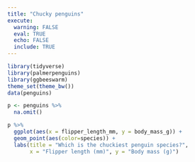```yaml
---
title: "Chucky penguins"
execute:
  warning: FALSE
  eval: TRUE
  echo: FALSE
  include: TRUE
---
```


```r
library(tidyverse)
library(palmerpenguins)
library(ggbeeswarm) 
theme_set(theme_bw())
data(penguins)

p <- penguins %>%
  na.omit()

p %>%
  ggplot(aes(x = flipper_length_mm, y = body_mass_g)) +
  geom_point(aes(color=species)) + 
  labs(title = "Which is the chuckiest penguin species?",
       x = "Flipper length (mm)", y = "Body mass (g)")
```
